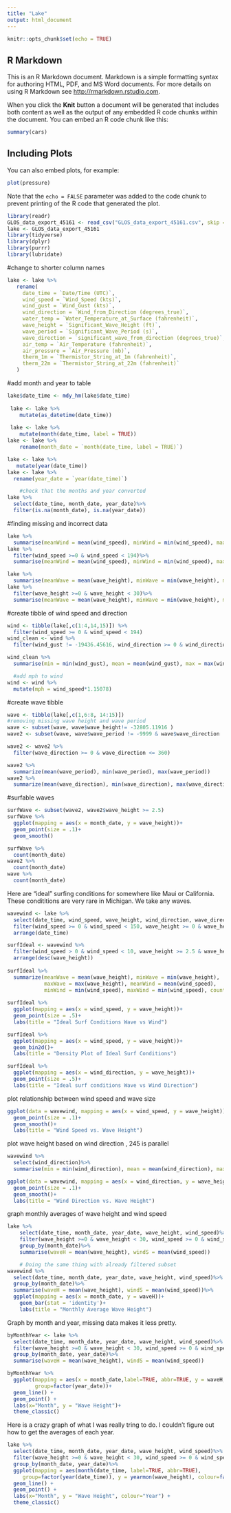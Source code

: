 ```yaml
---
title: "Lake"
output: html_document
---
```


```r
knitr::opts_chunk$set(echo = TRUE)
```

## R Markdown

This is an R Markdown document. Markdown is a simple formatting syntax for authoring HTML, PDF, and MS Word documents. For more details on using R Markdown see <http://rmarkdown.rstudio.com>.

When you click the **Knit** button a document will be generated that includes both content as well as the output of any embedded R code chunks within the document. You can embed an R code chunk like this:

```r
summary(cars)
```

## Including Plots

You can also embed plots, for example:

```r
plot(pressure)
```

Note that the `echo = FALSE` parameter was added to the code chunk to prevent printing of the R code that generated the plot.

```r
library(readr)
GLOS_data_export_45161 <- read_csv("GLOS_data_export_45161.csv", skip = 1)
lake <- GLOS_data_export_45161
library(tidyverse)
library(dplyr)
library(purrr)
library(lubridate)

```

#change to shorter column names
```r
lake <- lake %>%
   rename(
     date_time = `Date/Time (UTC)`,
     wind_speed = `Wind_Speed (kts)`,
     wind_gust = `Wind_Gust (kts)`,
     wind_direction = `Wind_from_Direction (degrees_true)`,
     water_temp = `Water_Temperature_at_Surface (fahrenheit)`,
     wave_height = `Significant_Wave_Height (ft)`,
     wave_period = `Significant_Wave_Period (s)`,
     wave_direction = `significant_wave_from_direction (degrees_true)`,
     air_temp = `Air_Temperature (fahrenheit)`,
     air_pressure = `Air_Pressure (mb)`,
     therm_1m = `Thermistor_String_at_1m (fahrenheit)`,
     therm_22m = `Thermistor_String_at_22m (fahrenheit)`
   )
```

#add month and year to table
```r
lake$date_time <- mdy_hm(lake$date_time)
 
 lake <- lake %>%
    mutate(as_datetime(date_time))
 
 lake <- lake %>%
    mutate(month(date_time, label = TRUE))
lake <- lake %>%
    rename(month_date = `month(date_time, label = TRUE)`)

lake <- lake %>%
   mutate(year(date_time)) 
lake <- lake %>%
  rename(year_date = `year(date_time)`)

    #check that the months and year converted
lake %>%
  select(date_time, month_date, year_date)%>%
  filter(is.na(month_date), is.na(year_date))
```

#finding missing and incorrect data
```r
lake %>%
  summarise(meanWind = mean(wind_speed), minWind = min(wind_speed), maxWind = max(wind_speed))
lake %>%
  filter(wind_speed >=0 & wind_speed < 194)%>%
  summarise(meanWind = mean(wind_speed), minWind = min(wind_speed), maxWind = max(wind_speed))

lake %>%
  summarise(meanWave = mean(wave_height), minWave = min(wave_height), maxWave = max(wave_height))
lake %>%
  filter(wave_height >=0 & wave_height < 30)%>%
  summarise(meanWave = mean(wave_height), minWave = min(wave_height), maxWave = max(wave_height))

```

#create tibble of wind speed and direction
```r
wind <- tibble(lake[,c(1:4,14,15)]) %>%
  filter(wind_speed >= 0 & wind_speed < 194)
wind_clean <- wind %>% 
  filter(wind_gust != -19436.45616, wind_direction >= 0 & wind_direction <= 360)

wind_clean %>%
  summarise(min = min(wind_gust), mean = mean(wind_gust), max = max(wind_gust))

  #add mph to wind             
wind <- wind %>%
  mutate(mph = wind_speed*1.15078)
```

#create wave tibble
```r
wave <- tibble(lake[,c(1,6:8, 14:15)])
#removing missing wave height and wave period
wave <- subset(wave, wave$wave_height!= -32805.11916 )
wave2 <- subset(wave, wave$wave_period != -9999 & wave$wave_direction != 0)

wave2 <- wave2 %>%
  filter(wave_direction >= 0 & wave_direction <= 360)

wave2 %>%
  summarize(mean(wave_period), min(wave_period), max(wave_period))
wave2 %>%
  summarize(mean(wave_direction), min(wave_direction), max(wave_direction))
```

#surfable waves
```r
surfWave <- subset(wave2, wave2$wave_height >= 2.5)
surfWave %>%
  ggplot(mapping = aes(x = month_date, y = wave_height))+
  geom_point(size = .1)+
  geom_smooth()

surfWave %>%
  count(month_date)
wave2 %>%
  count(month_date)
wave %>%
  count(month_date)

```

Here are "ideal" surfing conditions for somewhere like Maui or California. These condititions are very rare in Michigan. We take any waves.
```r
wavewind <- lake %>%
  select(date_time, wind_speed, wave_height, wind_direction, wave_direction, month_date, year_date ) %>%
  filter(wind_speed >= 0 & wind_speed < 150, wave_height >= 0 & wave_height < 30, wind_direction >= 0 & wind_direction <= 360, wave_direction >=0 & wave_direction <= 360) %>%
  arrange(date_time)

surfIdeal <- wavewind %>%
  filter(wind_speed > 0 & wind_speed < 10, wave_height >= 2.5 & wave_height < 300)%>%
  arrange(desc(wave_height))
  
surfIdeal %>%  
  summarize(meanWave = mean(wave_height), minWave = min(wave_height),
            maxWave = max(wave_height), meanWind = mean(wind_speed),
            minWind = min(wind_speed), maxWind = min(wind_speed), count =  count(surfIdeal))
  
surfIdeal %>%
  ggplot(mapping = aes(x = wind_speed, y = wave_height))+
  geom_point(size = .5)+
  labs(title = "Ideal Surf Conditions Wave vs Wind")

surfIdeal %>%
  ggplot(mapping = aes(x = wind_speed, y = wave_height))+
  geom_bin2d()+
  labs(title = "Density Plot of Ideal Surf Conditions")

surfIdeal %>%
  ggplot(mapping = aes(x = wind_direction, y = wave_height))+
  geom_point(size = .5)+
  labs(title = "Ideal surf conditions Wave vs Wind Direction")

```

plot relationship between wind speed and wave size
```r
ggplot(data = wavewind, mapping = aes(x = wind_speed, y = wave_height))+
  geom_point(size = .1)+
  geom_smooth()+
  labs(title = "Wind Speed vs. Wave Height")

```

plot wave height based on wind direction , 245 is parallel
```r
wavewind %>%
  select(wind_direction)%>%
  summarise(min = min(wind_direction), mean = mean(wind_direction), max = max(wind_direction))

ggplot(data = wavewind, mapping = aes(x = wind_direction, y = wave_height))+
  geom_point(size = .1)+
  geom_smooth()+
  labs(title = "Wind Direction vs. Wave Height")

```

graph monthly averages of wave height and wind speed
```r
lake %>%
    select(date_time, month_date, year_date, wave_height, wind_speed)%>%
    filter(wave_height >=0 & wave_height < 30, wind_speed >= 0 & wind_speed < 100)%>%
    group_by(month_date)%>%
    summarise(waveH = mean(wave_height), windS = mean(wind_speed))

    # Doing the same thing with already filtered subset 
wavewind %>%
  select(date_time, month_date, year_date, wave_height, wind_speed)%>%
  group_by(month_date)%>%
  summarise(waveH = mean(wave_height), windS = mean(wind_speed))%>%
  ggplot(mapping = aes(x = month_date, y = waveH))+
    geom_bar(stat = 'identity')+
    labs(title = "Monthly Average Wave Height")

```

Graph by month and year, missing data makes it less pretty.
```r
byMonthYear <- lake %>%
  select(date_time, month_date, year_date, wave_height, wind_speed)%>%
  filter(wave_height >=0 & wave_height < 30, wind_speed >= 0 & wind_speed < 100)%>%
  group_by(month_date, year_date)%>%
  summarise(waveH = mean(wave_height), windS = mean(wind_speed))

byMonthYear %>%
  ggplot(mapping = aes(x = month_date,label=TRUE, abbr=TRUE, y = waveH, colour = year_date),
         group=factor(year_date))+
  geom_line() +
  geom_point() +
  labs(x="Month", y = "Wave Height")+
  theme_classic()
```

Here is a crazy graph of what I was really tring to do. I couldn't figure out how to get the averages of each year.
```r
lake %>%
  select(date_time, month_date, year_date, wave_height, wind_speed)%>%
  filter(wave_height >=0 & wave_height < 30, wind_speed >= 0 & wind_speed < 100)%>%
  group_by(month_date, year_date)%>%
  ggplot(mapping = aes(month(date_time, label=TRUE, abbr=TRUE), 
     group=factor(year(date_time)), y = yearmon(wave_height), colour=factor(year(date_time)))) +
  geom_line() +
  geom_point() +
  labs(x="Month", y = "Wave Height", colour="Year") +
  theme_classic()

```

